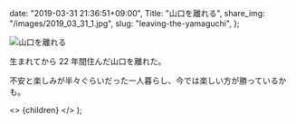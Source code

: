 
  date: "2019-03-31 21:36:51+09:00",
  Title: "山口を離れる",
  share_img: "/images/2019_03_31_1.jpg",
  slug: "leaving-the-yamaguchi",
};

![山口を離れる](/images/2019_03_31_1.jpg)

生まれてから 22 年間住んだ山口を離れた。

不安と楽しみが半々ぐらいだった一人暮らし、今では楽しい方が勝っているかも。

  <>
    <Head>
      <title>{meta.Title} | 異郷好実</title>
    </Head>
    <PostLayout meta={meta}>{children}</PostLayout>
  </>
);
